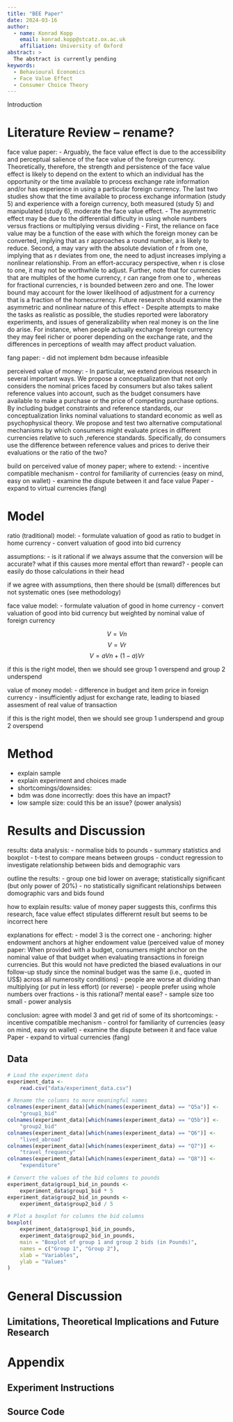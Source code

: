 ```yaml
---
title: "BEE Paper"
date: 2024-03-16
author:
  - name: Konrad Kopp
    email: konrad.kopp@stcatz.ox.ac.uk
    affiliation: University of Oxford
abstract: > 
  The abstract is currently pending
keywords:
  - Behavioural Economics
  - Face Value Effect
  - Consumer Choice Theory
---
```


Introduction

# Literature Review -- rename?

face value paper: 
- Arguably, the face value effect is due to the accessibility and perceptual salience of the face value of the foreign currency. Theoretically, therefore, the strength and persistence of the face value effect is likely to depend on the extent to which an individual has the opportunity or the time available to process exchange rate information and/or has experience in using a particular foreign currency. The last two studies show that the time available to process exchange information (study 5) and experience with a foreign currency, both measured (study 5) and manipulated (study 6), moderate the face value effect.
- The asymmetric effect may be due to the differential difficulty in using whole numbers versus fractions or multiplying versus dividing
- First, the reliance on face value may be a function of the ease with which the foreign money can be converted, implying that as r approaches a round number, a is likely to reduce. Second, a may vary with the absolute deviation of r from one, implying that as r deviates from one, the need to adjust increases implying a nonlinear relationship. From an effort-accuracy perspective, when r is close to one, it may not be worthwhile to adjust. Further, note that for currencies that are multiples of the home currency, r can range from one to , whereas for fractional currencies, r is bounded between zero and one. The lower bound may account for the lower likelihood of adjustment for a currency that is a fraction of the homecurrency. Future research should examine the asymmetric and nonlinear nature of this effect
- Despite attempts to make the tasks as realistic as possible, the studies reported were laboratory experiments, and issues of generalizability when real money is on the line do arise. For instance, when people actually exchange foreign currency they may feel richer or poorer depending on the exchange rate, and the differences in perceptions of wealth may affect product valuation. 

fang paper:
- did not implement bdm because infeasible

perceived value of money:
- In particular, we extend previous research in several important ways. We propose a conceptualization that not only considers the nominal prices faced by consumers but also takes salient reference values into account, such as the budget consumers have available to make a purchase or the price of competing purchase options. By including budget constraints and reference standards, our conceptualization links nominal valuations to standard economic as well as psychophysical theory. We propose and test two alternative computational mechanisms by which consumers might evaluate prices in different currencies relative to such ,reference standards. Specifically, do consumers use the difference between reference values and prices to derive their evaluations or the ratio of the two?

build on perceived value of money paper; where to extend:
- incentive compatible mechanism
- control for familiarity of currencies (easy on mind, easy on wallet)
- examine the dispute between it and face value Paper
- expand to virtual currencies (fang)

# Model

ratio (traditional) model:
- formulate valuation of good as ratio to budget in home currency
- convert valuation of good into bid currency

assumptions:
- is it rational if we always assume that the conversion will be accurate? what if this causes more mental effort than reward?
- people can easily do those calculations in their head

if we agree with assumptions, then there should be (small) differences but not systematic ones (see methodology)

face value model:
- formulate valuation of good in home currency
- convert valuation of good into bid currency but weighted by nominal value of foreign currency

$$V = Vn$$
$$V = Vr$$
$$V = aVn + (1 - a)Vr$$

if this is the right model, then we should see group 1 overspend and group 2 underspend

value of money model:
- difference in budget and item price in foreign currency
- insufficiently adjust for exchange rate, leading to biased assesment of real value of transaction

if this is the right model, then we should see group 1 underspend and group 2 overspend

# Method

- explain sample
- explain experiment and choices made
- shortcomings/downsides:
 - bdm was done incorrectly: does this have an impact?
 - low sample size: could this be an issue? (power analysis)

# Results and Discussion

results:
data analysis:
- normalise bids to pounds
- summary statistics and boxplot
- t-test to compare means between groups
- conduct regression to investigate relationship between bids and demographic vars

outline the results: 
- group one bid lower on average; statistically significant (but only power of 20%)
- no statistically significant relationships between domographic vars and bids found

how to explain results: value of money paper suggests this, confirms this research, face value effect stipulates differernt result but seems to be incorrect here

explanations for effect:
- model 3 is the correct one
- anchoring: higher endowment anchors at higher endowment value (perceived value of money paper: When provided with a budget, consumers might anchor on the nominal value of that budget when evaluating transactions in foreign currencies. But this would not have predicted the biased evaluations in our follow-up study since the nominal budget was the same (i.e., quoted in US$) across all numerosity conditions)
- people are worse at dividing than multiplying (or put in less effort) (or reverse)
- people prefer using whole numbers over fractions - is this rational? mental ease?
- sample size too small - power analysis

conclusion: agree with model 3 and get rid of some of its shortcomings:
- incentive compatible mechanism
- control for familiarity of currencies (easy on mind, easy on wallet)
- examine the dispute between it and face value Paper
- expand to virtual currencies (fang)

## Data 
```r
# Load the experiment data
experiment_data <-
    read.csv("data/experiment_data.csv")

# Rename the columns to more meaningful names
colnames(experiment_data)[which(names(experiment_data) == "Q5a")] <-
    "group1_bid"
colnames(experiment_data)[which(names(experiment_data) == "Q5b")] <-
    "group2_bid"
colnames(experiment_data)[which(names(experiment_data) == "Q6")] <-
    "lived_abroad"
colnames(experiment_data)[which(names(experiment_data) == "Q7")] <-
    "travel_frequency"
colnames(experiment_data)[which(names(experiment_data) == "Q8")] <-
    "expenditure"

# Convert the values of the bid columns to pounds
experiment_data$group1_bid_in_pounds <-
    experiment_data$group1_bid * 5
experiment_data$group2_bid_in_pounds <-
    experiment_data$group2_bid / 5

# Plot a boxplot for columns the bid columns
boxplot(
    experiment_data$group1_bid_in_pounds,
    experiment_data$group2_bid_in_pounds,
    main = "Boxplot of group 1 and group 2 bids (in Pounds)",
    names = c("Group 1", "Group 2"),
    xlab = "Variables",
    ylab = "Values"
)
```

# General Discussion

## Limitations, Theoretical Implications and Future Research


# Appendix {.appendix}

## Experiment Instructions

## Source Code
